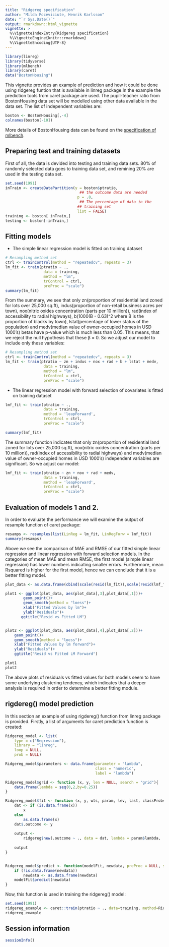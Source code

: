 ```yaml
---
title: "Ridgereg specification"
author: "Milda Poceviciute, Henrik Karlsson"
date: "`r Sys.Date()`"
output: rmarkdown::html_vignette
vignette: >
  %\VignetteIndexEntry{Ridgereg specification}
  %\VignetteEngine{knitr::rmarkdown}
  %\VignetteEncoding{UTF-8}
---
```

```r
library(linreg)
library(tidyverse)
library(mlbench)
library(caret) 
data("BostonHousing")
```

This vignette provides an example of prediction and how it could be done using ridgereg funtion that is available in linreg package.In the example the prediction tools from caret package are used. The pupil-teacher ratio from BostonHousing data set will be modelled using other data available in the data set. The list of independent variables are: 

```r
boston <- BostonHousing[,-4]
colnames(boston[-10])
```

More details of BostonHousing data can be found on the [specification of mlbench](https://cran.r-project.org/web/packages/mlbench/mlbench.pdf).

## Preparing test and training datasets

First of all, the data is devided into testing and training data sets. 80% of randomly selected data goes to training data set, and remining 20% are used in the testing data set.
```r
set.seed(1991)
inTrain <- createDataPartition(y = boston$ptratio,
                                 ## the outcome data are needed
                                p = .8,
                                 ## The percentage of data in the
                                ## training set
                                list = FALSE)
training <- boston[ inTrain,]
testing <- boston[-inTrain,]
```

## Fitting models
* The simple linear regression model is fitted on training dataset
```r
# Resampling method set
ctrl <- trainControl(method = "repeatedcv", repeats = 3)
lm_fit <- train(ptratio ~ .,
                 data = training,
                 method = "lm",
                 trControl = ctrl,
                 preProc = "scale")
summary(lm_fit)

```
From the summary, we see that only zn(proportion of residential land zoned for lots over 25,000 sq.ft), indus(proportion of non-retail business acres per town), nox(nitric oxides concentration (parts per 10 million)), rad(index of accessibility to radial highways), b(1000(B - 0.63)^2 where B is the proportion of blacks by town), lstat(percentage of lower status of the population) and medv(median value of owner-occupied homes in USD 1000's) betas have p-value which is much less than 0.05. This means, that we reject the null hypothesis that these β = 0. So we adjust our model to include only these variables:

```r
# Resampling method set
ctrl <- trainControl(method = "repeatedcv", repeats = 3)
lm_fit <- train(ptratio ~ zn + indus + nox + rad + b + lstat + medv,
                 data = training,
                 method = "lm",
                 trControl = ctrl,
                 preProc = "scale")

```

* The linear regression model with forward selection of covariates is fitted on training dataset
```r
lmf_fit <- train(ptratio ~ .,
                 data = training,
                 method = 'leapForward',
                 trControl = ctrl,
                 preProc = "scale")

summary(lmf_fit)
```
The summary function indicates that only zn(proportion of residential land zoned for lots over 25,000 sq.ft), nox(nitric oxides concentration (parts per 10 million)), rad(index of accessibility to radial highways) and medv(median value of owner-occupied homes in USD 1000's) independent variables are significant. So we adjust our model:
```r
lmf_fit <- train(ptratio ~ zn + nox + rad + medv,
                 data = training,
                 method = 'leapForward',
                 trControl = ctrl,
                 preProc = "scale")

```

## Evaluation of models 1 and 2.

In order to evaluate the performance we will examine the output of resample function of caret package:
```r

resamps <- resamples(list(LinReg = lm_fit, LinRegForw = lmf_fit))
summary(resamps)
```
Above we see the comparison of MAE and RMSE of our fitted simple linear regression and linear regression with forward selection models. In the categories of mean MAE and mean RMSE, the first model (simple linear regression) has lower numbers indicating smaller errors. Furthermore, mean Rsquared is higher for the first model, hence we can conclude that it is a better fitting model.

```r

plot_data <- as.data.frame(cbind(scale(resid(lm_fit)),scale(resid(lmf_fit)),predict(lm_fit),predict(lmf_fit)))

plot1 <- ggplot(plot_data, aes(plot_data[,3],plot_data[,1]))+
        geom_point()+
        geom_smooth(method = "loess")+
        xlab("Fitted Values by lm")+
        ylab("Residuals")+
       ggtitle("Resid vs Fitted LM")


plot2 <- ggplot(plot_data, aes(plot_data[,4],plot_data[,2]))+
    geom_point()+
    geom_smooth(method = "loess")+
    xlab("Fitted Values by lm forward")+
    ylab("Residuals")+
    ggtitle("Resid vs Fitted LM Forward")
```

```r
plot1
plot2
```

The above plots of residuals vs fitted values for both models seem to have some underlying clustering tendency, which indicates that a deeper analysis is required in order to determine a better fitting module. 

## rigdereg() model prediction

In this section an example of using rigdereg() function from linreg package is provided. Firstly, a list of arguments for caret prediction function is created:

```r
Ridgereg_model <- list(
    type = c("Regression"),
    library = "linreg",
    loop = NULL,
    prob = NULL)

Ridgereg_model$parameters <- data.frame(parameter = "lambda",
                                        class = "numeric",
                                        label = "lambda")

Ridgereg_model$grid <- function (x, y, len = NULL, search = "grid"){
    data.frame(lambda = seq(0,2,by=0.25))
}

Ridgereg_model$fit <- function (x, y, wts, param, lev, last, classProbs, ...){
    dat <- if (is.data.frame(x))
        x
    else
        as.data.frame(x)
    dat$.outcome <- y
    
    output <-
        ridgereg$new(.outcome ~ ., data = dat, lambda = param$lambda, ...)
    
    output
}


Ridgereg_model$predict <- function(modelFit, newdata, preProc = NULL, submodels = NULL){
    if (!is.data.frame(newdata))
        newdata <- as.data.frame(newdata)
    modelFit$predict(newdata)
}
```

Now, this function is used in training the ridgereg() model:

```r
set.seed(1991)
ridgereg_example <- caret::train(ptratio ~ ., data=training, method=Ridgereg_model, trControl=ctrl)
ridgereg_example
```

## Session information

```r
sessionInfo()
```
